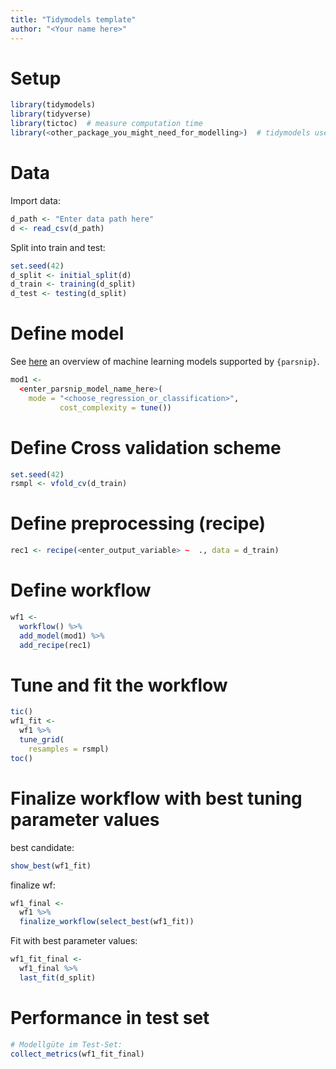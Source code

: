 ```yaml
---
title: "Tidymodels template"
author: "<Your name here>"
---
```



# Setup

```r
library(tidymodels)
library(tidyverse)
library(tictoc)  # measure computation time
library(<other_package_you_might_need_for_modelling>)  # tidymodels uses existing packages for modelling so you need to make them available

```



# Data

Import data:

```r
d_path <- "Enter data path here"
d <- read_csv(d_path)
```


Split into train and test:

```r
set.seed(42)
d_split <- initial_split(d)
d_train <- training(d_split)
d_test <- testing(d_split)
```



# Define model

See [here](https://www.tidymodels.org/find/parsnip/) an overview of machine learning models supported by `{parsnip}`.

```r
mod1 <-
  <enter_parsnip_model_name_here>(
    mode = "<choose_regression_or_classification>",
           cost_complexity = tune())
```



# Define Cross validation scheme

```r
set.seed(42)
rsmpl <- vfold_cv(d_train)
```



# Define preprocessing (recipe)

```r
rec1 <- recipe(<enter_output_variable> ~  ., data = d_train)
```



# Define workflow

```r
wf1 <-
  workflow() %>% 
  add_model(mod1) %>% 
  add_recipe(rec1)
```



# Tune and fit the workflow

```r
tic()
wf1_fit <-
  wf1 %>% 
  tune_grid(
    resamples = rsmpl)
toc()
```


# Finalize workflow with best tuning parameter values

best candidate:

```r
show_best(wf1_fit)
```




finalize wf:

```r
wf1_final <-
  wf1 %>% 
  finalize_workflow(select_best(wf1_fit))
```


Fit with best parameter values:

```r
wf1_fit_final <-
  wf1_final %>% 
  last_fit(d_split)
```



# Performance in test set

```r
# Modellgüte im Test-Set:
collect_metrics(wf1_fit_final)
```



